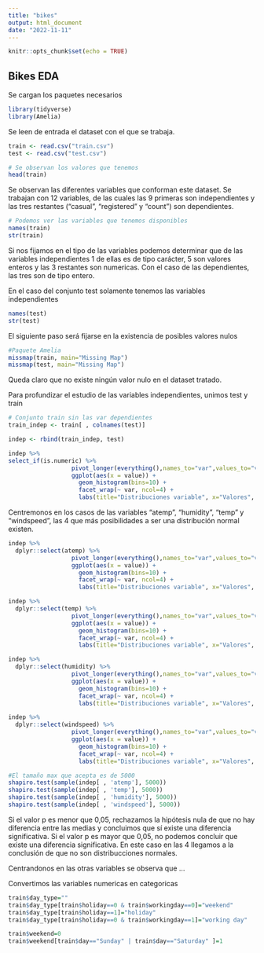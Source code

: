 ```yaml
---
title: "bikes"
output: html_document
date: "2022-11-11"
---
```


```r
knitr::opts_chunk$set(echo = TRUE)
```

## Bikes EDA
Se cargan los paquetes necesarios
```r
library(tidyverse)
library(Amelia)

```


Se leen de entrada el dataset con el que se trabaja.
```r
train <- read.csv("train.csv")
test <- read.csv("test.csv")

# Se observan los valores que tenemos
head(train)
```

Se observan las diferentes variables que conforman este dataset. Se trabajan con 12 variables, de las cuales las 9 primeras son independientes y las tres restantes ("casual", "registered" y "count") son dependientes.
```r
# Podemos ver las variables que tenemos disponibles
names(train)
str(train)
```
Si nos fijamos en el tipo de las variables podemos determinar que de las variables independientes 1 de ellas es de tipo carácter, 5 son valores enteros y las 3 restantes son numericas.
Con el caso de las dependientes, las tres son de tipo entero.


En el caso del conjunto test solamente tenemos las variables independientes
```r
names(test)
str(test)
```



El siguiente paso será fijarse en la existencia de posibles valores nulos
```r
#Paquete Amelia
missmap(train, main="Missing Map")  
missmap(test, main="Missing Map")  
```
Queda claro que no existe ningún valor nulo en el dataset tratado.


Para profundizar el estudio de las variables independientes, unimos test y train
```r
# Conjunto train sin las var dependientes
train_indep <- train[ , colnames(test)] 

indep <- rbind(train_indep, test)
```

```r
indep %>%
select_if(is.numeric) %>% 
                  pivot_longer(everything(),names_to="var",values_to="value")%>%
                  ggplot(aes(x = value)) +
                    geom_histogram(bins=10) +
                    facet_wrap(~ var, ncol=4) +
                    labs(title="Distribuciones variable", x="Valores", y="Número de casos")
```
Centremonos en los casos de las variables "atemp", "humidity", "temp" y "windspeed", las 4 que más posibilidades a ser una distribución normal existen.
```r
indep %>%
  dplyr::select(atemp) %>% 
                  pivot_longer(everything(),names_to="var",values_to="value")%>%
                  ggplot(aes(x = value)) +
                    geom_histogram(bins=10) +
                    facet_wrap(~ var, ncol=4) +
                    labs(title="Distribuciones variable", x="Valores", y="Número de casos")

indep %>%
  dplyr::select(temp) %>% 
                  pivot_longer(everything(),names_to="var",values_to="value")%>%
                  ggplot(aes(x = value)) +
                    geom_histogram(bins=10) +
                    facet_wrap(~ var, ncol=4) +
                    labs(title="Distribuciones variable", x="Valores", y="Número de casos")

indep %>%
  dplyr::select(humidity) %>% 
                  pivot_longer(everything(),names_to="var",values_to="value")%>%
                  ggplot(aes(x = value)) +
                    geom_histogram(bins=10) +
                    facet_wrap(~ var, ncol=4) +
                    labs(title="Distribuciones variable", x="Valores", y="Número de casos")

indep %>%
  dplyr::select(windspeed) %>% 
                  pivot_longer(everything(),names_to="var",values_to="value")%>%
                  ggplot(aes(x = value)) +
                    geom_histogram(bins=10) +
                    facet_wrap(~ var, ncol=4) +
                    labs(title="Distribuciones variable", x="Valores", y="Número de casos")
```

```r
#El tamaño max que acepta es de 5000
shapiro.test(sample(indep[ , 'atemp'], 5000))
shapiro.test(sample(indep[ , 'temp'], 5000))
shapiro.test(sample(indep[ , 'humidity'], 5000))
shapiro.test(sample(indep[ , 'windspeed'], 5000))
```
Si el valor p es menor que 0,05, rechazamos la hipótesis nula de que no hay diferencia entre las medias y concluimos que sí existe una diferencia significativa. Si el valor p es mayor que 0,05, no podemos concluir que existe una diferencia significativa.
En este caso en las 4 llegamos a la conclusión de que no son distribucciones normales.




Centrandonos en las otras variables se observa que ...

Convertimos las variables numericas en categoricas
```r
train$day_type="" 
train$day_type[train$holiday==0 & train$workingday==0]="weekend" 
train$day_type[train$holiday==1]="holiday"  
train$day_type[train$holiday==0 & train$workingday==1]="working day"

train$weekend=0 
train$weekend[train$day=="Sunday" | train$day=="Saturday" ]=1
```

